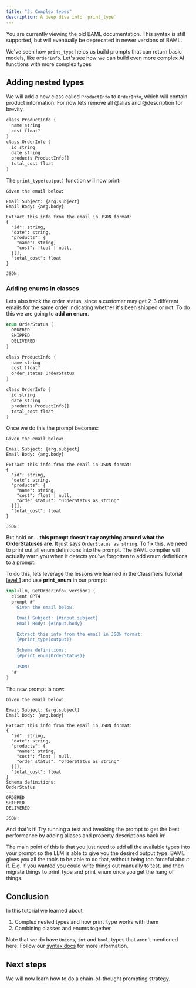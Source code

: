 ```yaml
---
title: "3: Complex types"
description: A deep dive into `print_type`
---
```

<Warning>
    You are currently viewing the old BAML documentation. This syntax is still supported, but will eventually be deprecated in newer versions of BAML.
</Warning>

We've seen how `print_type` helps us build prompts that can return basic models, like `OrderInfo`. Let's see how we can build even more complex AI functions with more complex types

## Adding nested types
We will add a new class called `ProductInfo` to `OrderInfo`, which will contain product information. For now lets remove all @alias and @description for brevity.

```rust
class ProductInfo {
  name string
  cost float?
}
class OrderInfo {
  id string
  date string
  products ProductInfo[]
  total_cost float
}
```

The `print_type(output)` function will now print:

```text
Given the email below:

Email Subject: {arg.subject}
Email Body: {arg.body}

Extract this info from the email in JSON format:
{
  "id": string,
  "date": string,
  "products": {
    "name": string,
    "cost": float | null,
  }[],
  "total_cost": float
}

JSON:
```

### Adding enums in classes
Lets also track the order status, since a customer may get 2-3 different emails for the same order indicating whether it's been shipped or not. To do this we are going to **add an enum**.

```rust
enum OrderStatus {
  ORDERED
  SHIPPED
  DELIVERED
}

class ProductInfo {
  name string
  cost float?
  order_status OrderStatus
}

class OrderInfo {
  id string
  date string
  products ProductInfo[]
  total_cost float
}
```

Once we do this the prompt becomes:
```text
Given the email below:

Email Subject: {arg.subject}
Email Body: {arg.body}

Extract this info from the email in JSON format:
{
  "id": string,
  "date": string,
  "products": {
    "name": string,
    "cost": float | null,
    "order_status": "OrderStatus as string"
  }[],
  "total_cost": float
}

JSON:
```

But hold on... **this prompt doesn't say anything around what the OrderStatuses are**. It just says `OrderStatus as string`. To fix this, we need to print out all enum definitions into the prompt. 
<Tip>The BAML compiler will actually warn you when it detects you've forgotten to add enum definitions to a prompt.</Tip>

To do this, lets leverage the lessons we learned in the Classifiers Tutorial [level 1](../classification/level1) and use **print_enum** in our prompt:

```rust
impl<llm, GetOrderInfo> version1 {
  client GPT4
  prompt #"
    Given the email below:

    Email Subject: {#input.subject}
    Email Body: {#input.body}

    Extract this info from the email in JSON format:
    {#print_type(output)}

    Schema definitions:
    {#print_enum(OrderStatus)}
    
    JSON:
  "#
}
```

The new prompt is now:
```text
Given the email below:

Email Subject: {arg.subject}
Email Body: {arg.body}

Extract this info from the email in JSON format:
{
  "id": string,
  "date": string,
  "products": {
    "name": string,
    "cost": float | null,
    "order_status": "OrderStatus as string"
  }[],
  "total_cost": float
}
Schema definitions:
OrderStatus
---
ORDERED
SHIPPED
DELIVERED

JSON:
```

And that's it! Try running a test and tweaking the prompt to get the best
performance by adding aliases and property descriptions back in!

The main point of this is that you just need to add all the available types into
your prompt so the LLM is able to give you the desired output type. BAML gives
you all the tools to be able to do that, without being too forceful about it.
E.g. if you wanted you could write things out manually to test, and then migrate
things to print_type and print_enum once you get the hang of things.

## Conclusion

In this tutorial we learned about

1. Complex nested types and how print_type works with them
2. Combining classes and enums together

Note that we do have `Unions`, `int` and `bool`, types that aren't mentioned
here. Follow our [syntax docs](/v3/syntax/type) for more information.

## Next steps
We will now learn how to do a chain-of-thought prompting strategy.